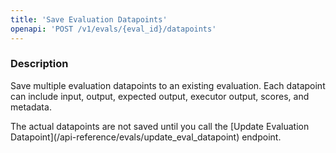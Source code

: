 ```yaml
---
title: 'Save Evaluation Datapoints'
openapi: 'POST /v1/evals/{eval_id}/datapoints'
---
```


### Description

Save multiple evaluation datapoints to an existing evaluation. Each datapoint can include input, output, expected output, executor output, scores, and metadata.

<Note>
The actual datapoints are not saved until you call the [Update Evaluation Datapoint](/api-reference/evals/update_eval_datapoint) endpoint.
</Note>